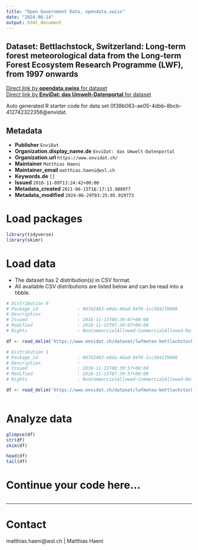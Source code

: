 ```yaml
---
title: "Open Government Data, opendata.swiss"
date: "2024-08-14"
output: html_document
---
```


## Dataset: Bettlachstock, Switzerland: Long-term forest meteorological data from the Long-term Forest Ecosystem Research Programme (LWF), from 1997 onwards



[Direct link by **opendata.swiss** for dataset](https://opendata.swiss/de/dataset/bettlachstock-switzerland-long-term-forest-meteorological-data-from-the-long-term-forest-ecosys)<br>
[Direct link by **EnviDat: das Umwelt-Datenportal** for dataset](https://www.envidat.ch/#/metadata/lwfmeteo-bettlachstock)

Auto generated R starter code for data set 0f38b063-ae05-4dbb-8bcb-412742322356@envidat.

## Metadata

- **Publisher** `EnviDat`
- **Organization.display_name.de** `EnviDat: das Umwelt-Datenportal`
- **Organization.url** `https://www.envidat.ch/`
- **Maintainer** `Matthias Haeni`
- **Maintainer_email** `matthias.haeni@wsl.ch`
- **Keywords.de** `[]`
- **Issued** `2016-11-09T13:24:42+00:00`
- **Metadata_created** `2021-06-15T16:17:13.988977`
- **Metadata_modified** `2024-06-29T03:25:05.919773`


# Load packages

```r

library(tidyverse)
library(skimr)

```

# Load data

-   The dataset has 2 distribution(s) in CSV format.
-   All available CSV distributions are listed below and can be read into a tibble.

```r

# Distribution 0
# Package_id               : 90742483-e0da-46ad-94f6-1cc5841fb980
# Description              : 
# Issued                   : 2016-11-15T08:39:07+00:00
# Modified                 : 2016-11-15T07:39:07+00:00
# Rights                   : NonCommercialAllowed-CommercialAllowed-ReferenceRequired

df <- read_delim('https://www.envidat.ch/dataset/lwfmeteo-bettlachstock/resource/2023a762-91e8-4134-8375-5318d0931000')

# Distribution 1
# Package_id               : 90742483-e0da-46ad-94f6-1cc5841fb980
# Description              : 
# Issued                   : 2016-11-15T08:39:57+00:00
# Modified                 : 2016-11-15T07:39:57+00:00
# Rights                   : NonCommercialAllowed-CommercialAllowed-ReferenceRequired

df <- read_delim('https://www.envidat.ch/dataset/lwfmeteo-bettlachstock/resource/9c6f3b1e-08ca-4a04-9900-e3b3310ee5a9')



```

# Analyze data

```r

glimpse(df)
str(df)
skim(df)

head(df)
tail(df)

```

# Continue your code here...

```r

```

------------------------------------------------------------------------

# Contact

matthias.haeni@wsl.ch | Matthias Haeni
